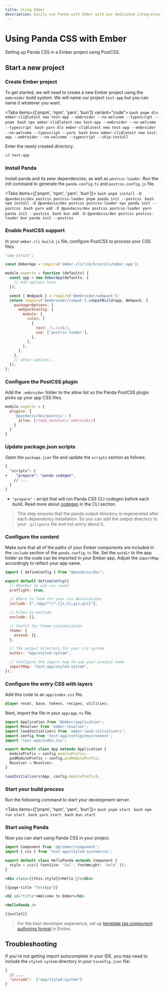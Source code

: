 ```yaml
---
title: Using Ember
description: Easily use Panda with Ember with our dedicated integration.
---
```


# Using Panda CSS with Ember

Setting up Panda CSS in a Ember project using PostCSS.

## Start a new project

<Steps>

### Create Ember project

To get started, we will need to create a new Ember project using the `embroider` build system. We will name our project `test-app` but you can name it whatever you want.

<Tabs items={['pnpm', 'npm', 'yarn', 'bun']} variant="code">
  <Tab>
    ```bash
    pnpm dlx ember-cli@latest new test-app --embroider --no-welcome --typescript --pnpm
    ```
  </Tab>
  <Tab>
    ```bash
    npx ember-cli@latest new test-app --embroider --no-welcome --typescript
    ```
  </Tab>
  <Tab>
    ```bash
    yarn dlx ember-cli@latest new test-app --embroider --no-welcome --typescript --yarn
    ```
  </Tab>
  <Tab>
    ```bash
    bunx ember-cli@latest new test-app --embroider --no-welcome --typescript --skip-install
    ```
  </Tab>
</Tabs>

Enter the newly created directory:

```bash
cd test-app
```

### Install Panda

Install panda and its peer dependencies, as well as `postcss-loader`. Run the init command to generate the `panda.config.ts` and `postcss.config.js` file.

<Tabs items={['pnpm', 'npm', 'yarn', 'bun']}>
  <Tab>
    ```bash
    pnpm install -D @pandacss/dev postcss postcss-loader
    pnpm panda init --postcss
    ```
  </Tab>
  <Tab>
    ```bash
    npm install -D @pandacss/dev postcss postcss-loader
    npx panda init --postcss
    ```
  </Tab>
  <Tab>
    ```bash
    yarn add -D @pandacss/dev postcss postcss-loader
    yarn panda init --postcss
    ```
  </Tab>
  <Tab>
    ```bash
    bun add -D @pandacss/dev postcss postcss-loader
    bun panda init --postcss
    ```
  </Tab>
</Tabs>

### Enable PostCSS support

In your `ember-cli-build.js` file, configure PostCSS to process your CSS files.

```js {12-23} filename="ember-cli-build.js"
'use strict';

const EmberApp = require('ember-cli/lib/broccoli/ember-app');

module.exports = function (defaults) {
  const app = new EmberApp(defaults, {
    // Add options here
  });

  const { Webpack } = require('@embroider/webpack');
  return require('@embroider/compat').compatBuild(app, Webpack, {
    packagerOptions: {
      webpackConfig: {
        module: {
          rules: [
            {
              test: /\.css$/i,
              use: ['postcss-loader'],
            },
          ],
        },
      },
    },
    // other options...
  });
};
```

### Configure the PostCSS plugin

Add the `.embroider` folder to the allow list so the Panda PostCSS plugin picks up your app CSS files.

```js {4} filename="postcss.config.cjs"
module.exports = {
  plugins: {
    '@pandacss/dev/postcss': {
      allow: [/node_modules\/.embroider/]
    }
  }
}
```

### Update package.json scripts

Open the `package.json` file and update the `scripts` section as follows:

```diff {3} filename="package.json"
{
  "scripts": {
+    "prepare": "panda codegen",
    // ...
  }
}
```

- `"prepare"` - script that will run Panda CSS CLI codegen before each build. Read more about [codegen](/docs/references/cli#panda-codegen) in the CLI section.

> This step ensures that the panda output directory is regenerated after each dependency installation. So you can add the output directory to your `.gitignore` file and not worry about it.

### Configure the content

Make sure that all of the paths of your Ember components are included in the `include` section of the `panda.config.ts` file. Set the `outdir` to the app folder so the code can be imported in your Ember app. Adjust the `importMap` accordingly to reflect your app name.

```js {8,19-22} filename="panda.config.ts"
import { defineConfig } from "@pandacss/dev";

export default defineConfig({
  // Whether to use css reset
  preflight: true,

  // Where to look for your css declarations
  include: ["./app/**/*.{js,ts,gjs,gts}"],

  // Files to exclude
  exclude: [],

  // Useful for theme customization
  theme: {
    extend: {},
  },

  // The output directory for your css system
  outdir: "app/styled-system",

  // Configure the import map to use your project name
  importMap: "test-app/styled-system",
});
```

### Configure the entry CSS with layers

Add this code to an `app/index.css` file.

```css filename="app/index.css"
@layer reset, base, tokens, recipes, utilities;
```

Next, import the file in your `app/app.ts` file.

```ts {5} filename="app/app.ts"
import Application from '@ember/application';
import Resolver from 'ember-resolver';
import loadInitializers from 'ember-load-initializers';
import config from 'test-app/config/environment';
import 'test-app/index.css';

export default class App extends Application {
  modulePrefix = config.modulePrefix;
  podModulePrefix = config.podModulePrefix;
  Resolver = Resolver;
}

loadInitializers(App, config.modulePrefix);
```

### Start your build process

Run the following command to start your development server.

<Tabs items={['pnpm', 'npm', 'yarn', 'bun']}>
  <Tab>
    ```bash
    pnpm start
    ```
  </Tab>
  <Tab>
    ```bash
    npm run start
    ```
  </Tab>
  <Tab>
    ```bash
    yarn start
    ```
  </Tab>
  <Tab>
    ```bash
    bun start
    ```
  </Tab>
</Tabs>

### Start using Panda

Now you can start using Panda CSS in your project.

```ts filename="app/components/hello-panda.ts"
import Component from '@glimmer/component';
import { css } from 'test-app/styled-system/css';

export default class HelloPanda extends Component {
  style = css({ fontSize: '5xl', fontWeight: 'bold' });
}
```

```hbs filename="app/components/hello-panda.hbs"
<div class={{this.style}}>Hello 🐼!</div>
```

```hbs {5} filename="app/templates/application.hbs"
{{page-title "TestApp"}}

<h2 id="title">Welcome to Ember</h2>

<HelloPanda />

{{outlet}}
```

> For the best developer experience, set up [template tag component authoring format](https://guides.emberjs.com/release/components/template-tag-format/) in Ember.

</Steps>

## Troubleshooting

If you're not getting import autocomplete in your IDE, you may need to include the `styled-system` directory in your `tsconfig.json` file:

```json filename="tsconfig.json"
{
  // ...
  "include":  ["app/styled-system"]
}
```
